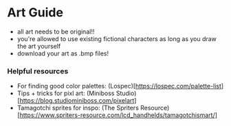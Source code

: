 # Art Guide

- all art needs to be original!! 
- you're allowed to use existing fictional characters as long as you draw the art yourself
- download your art as .bmp files!


### Helpful resources

- For finding good color palettes: (Lospec)[https://lospec.com/palette-list]
- Tips + tricks for pixl art: (Miniboss Studio)[https://blog.studiominiboss.com/pixelart]
- Tamagotchi sprites for inspo: (The Spriters Resource)[https://www.spriters-resource.com/lcd_handhelds/tamagotchismart/]